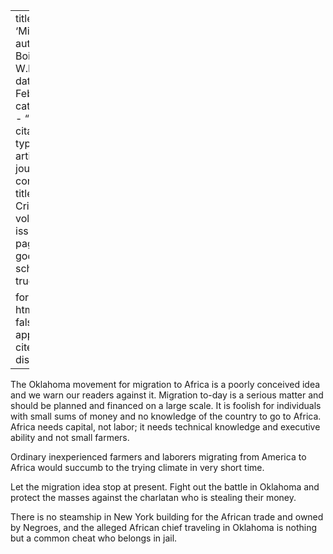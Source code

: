 
---
title: 'Migration'
author: Du Bois, W.E.B.
date: Feb. 1914
categories: 
  - ""
citation: 
  type: article-journal
  container-title: The Crisis
  volume: 7
  issue: 4
  page: 190
google-scholar: true

format:
  html:
    toc: false
    appendix-cite-as: display
---



The Oklahoma movement for migration to Africa is a poorly conceived idea and we warn our readers against it. Migration to-day is a serious matter and should be planned and financed on a large scale. It is foolish for individuals with small sums of money and no knowledge of the country to go to Africa. Africa needs capital, not labor; it needs technical knowledge and executive ability and not small farmers.

Ordinary inexperienced farmers and laborers migrating from America to Africa would succumb to the trying climate in very short time.

Let the migration idea stop at present. Fight out the battle in Oklahoma and protect the masses against the charlatan who is stealing their money.

There is no steamship in New York building for the African trade and owned by Negroes, and the alleged African chief traveling in Oklahoma is nothing but a common cheat who belongs in jail.

